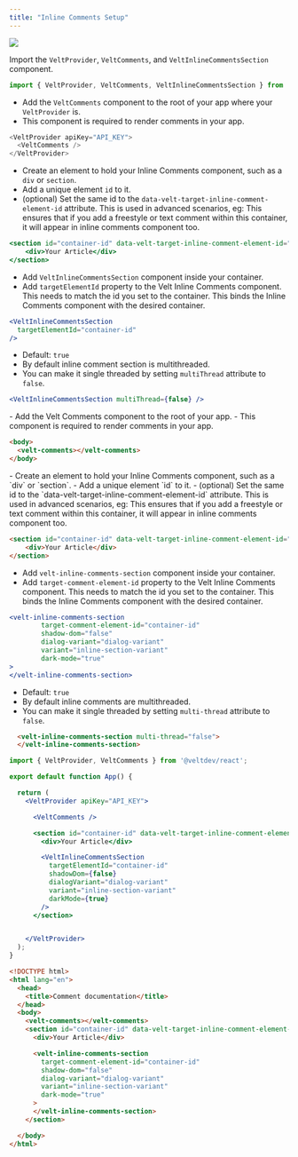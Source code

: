```yaml
---
title: "Inline Comments Setup"
---
```


![](/gifs/inline-comment.gif)

<Tabs>
  <Tab title="React / Next.js">

<Steps titleSize="h2">
<Step title="Import Comment components">

Import the `VeltProvider`, `VeltComments`, and `VeltInlineCommentsSection` component.

```js
import { VeltProvider, VeltComments, VeltInlineCommentsSection } from '@veltdev/react';
```

</Step>
<Step title="Add VeltComments component">

- Add the `VeltComments` component to the root of your app where your `VeltProvider` is.
- This component is required to render comments in your app.

```js
<VeltProvider apiKey="API_KEY">
  <VeltComments />
</VeltProvider>
```

</Step>

<Step title="Add container to hold Inline Comments component">

- Create an element to hold your Inline Comments component, such as a `div` or `section`.
- Add a unique element `id` to it.
- (optional) Set the same id to the `data-velt-target-inline-comment-element-id` attribute. 
This is used in advanced scenarios, eg: This ensures that if you add a freestyle or text comment within this container, it will appear in inline comments component too.

```jsx
<section id="container-id" data-velt-target-inline-comment-element-id="container-id">
	<div>Your Article</div>
</section>
```
</Step>

<Step title="Add VeltInlineCommentsSection component">

- Add `VeltInlineCommentsSection` component inside your container.
- Add `targetElementId` property to the Velt Inline Comments component. This needs to match the id you set to the container. This binds the Inline Comments component with the desired container.

```jsx
<VeltInlineCommentsSection
  targetElementId="container-id"
/>
```

</Step>

<Step title="(Optional) Make it single threaded or multithreaded">

- Default: `true`
- By default inline comment section is multithreaded.
- You can make it single threaded by setting `multiThread` attribute to `false`.

```jsx
<VeltInlineCommentsSection multiThread={false} />
```
</Step>
</Steps>



  </Tab>
  
<Tab title="Other Frameworks">

<Steps titleSize="h2">
<Step title="Add velt-comments component">
- Add the Velt Comments component to the root of your app.
- This component is required to render comments in your app. 


```html
<body>
  <velt-comments></velt-comments>
</body>
```
</Step>



<Step title="Add container to hold Inline Comments component">
- Create an element to hold your Inline Comments component, such as a `div` or `section`.
- Add a unique element `id` to it.
- (optional) Set the same id to the `data-velt-target-inline-comment-element-id` attribute. 
This is used in advanced scenarios, eg: This ensures that if you add a freestyle or text comment within this container, it will appear in inline comments component too.

```html
<section id="container-id" data-velt-target-inline-comment-element-id="container-id">
	<div>Your Article</div>
</section>
```

</Step>

<Step title="Add velt-inline-comments-section component">

- Add `velt-inline-comments-section` component inside your container.
- Add `target-comment-element-id` property to the Velt Inline Comments component. This needs to match the id you set to the container. This binds the Inline Comments component with the desired container.


```jsx
<velt-inline-comments-section
		target-comment-element-id="container-id"
		shadow-dom="false"
		dialog-variant="dialog-variant"
		variant="inline-section-variant"
		dark-mode="true"
>
</velt-inline-comments-section>
```

</Step>

<Step title="(Optional) Make it single threaded or multithreaded">

- Default: `true`
- By default inline comments are multithreaded.
- You can make it single threaded by setting `multi-thread` attribute to `false`.

```html
  <velt-inline-comments-section multi-thread="false">
  </velt-inline-comments-section>
```

</Step>


</Steps>


  </Tab>
</Tabs>

<RequestExample>

```jsx React / Next.js
import { VeltProvider, VeltComments } from '@veltdev/react';

export default function App() {

  return (
    <VeltProvider apiKey="API_KEY">

      <VeltComments />

      <section id="container-id" data-velt-target-inline-comment-element-id="container-id">
        <div>Your Article</div>

        <VeltInlineCommentsSection
          targetElementId="container-id"
          shadowDom={false}
          dialogVariant="dialog-variant"
          variant="inline-section-variant"
          darkMode={true}
        />
      </section>


    </VeltProvider>
  );
}
```




```html HTML
<!DOCTYPE html>
<html lang="en">
  <head>
    <title>Comment documentation</title>
  </head>
  <body>
    <velt-comments></velt-comments>
    <section id="container-id" data-velt-target-inline-comment-element-id="container-id">
      <div>Your Article</div>

      <velt-inline-comments-section
        target-comment-element-id="container-id"
        shadow-dom="false"
        dialog-variant="dialog-variant"
        variant="inline-section-variant"
        dark-mode="true"
      >
      </velt-inline-comments-section>
    </section>

  </body>
</html>
```

</RequestExample>
